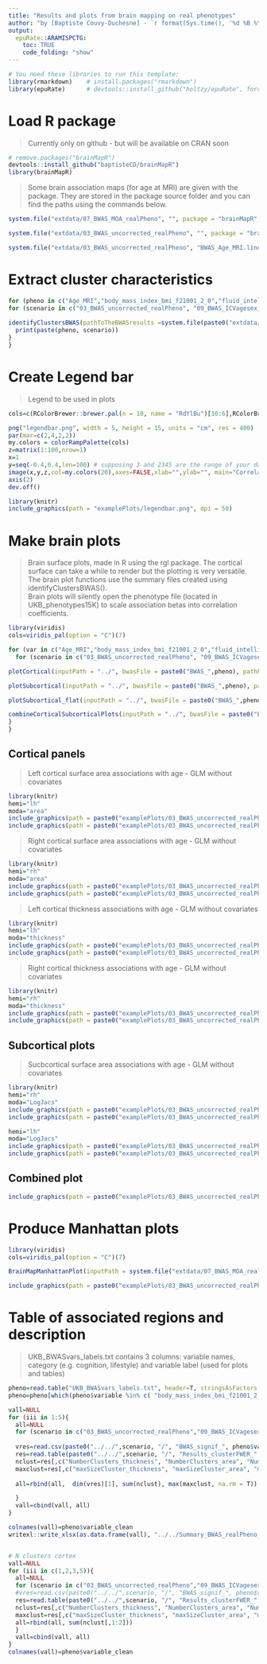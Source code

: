 ```yaml
---
title: "Results and plots from brain mapping on real phenotypes"
author: "by [Baptiste Couvy-Duchesne] - `r format(Sys.time(), '%d %B %Y')`"
output:
  epuRate::ARAMISPCTG:
    toc: TRUE
    code_folding: "show"
---
```


```r
# You need these libraries to run this template:
library(rmarkdown)    # install.packages("rmarkdown") 
library(epuRate)      # devtools::install_github("holtzy/epuRate", force=TRUE)

```

# Load R package 

> Currently only on github - but will be available on CRAN soon

```R

# remove.packages("brainMapR")
devtools::install_github("baptisteCD/brainMapR")
library(brainMapR)

```

> Some brain association maps (for age at MRI) are given with the package.  They are stored in the package source folder and you can find the paths using the commands below.  

```R

system.file("extdata/07_BWAS_MOA_realPheno", "", package = "brainMapR",mustWork = TRUE)

system.file("extdata/03_BWAS_uncorrected_realPheno", "", package = "brainMapR",mustWork = TRUE)

system.file("extdata/03_BWAS_uncorrected_realPheno", "BWAS_Age_MRI.linear", package = "brainMapR",mustWork = TRUE)

```

# Extract cluster characteristics 

```R

for (pheno in c("Age_MRI","body_mass_index_bmi_f21001_2_0","fluid_intelligence_score_f20016_2_0", "sexuses_datacoding_9_f31_0_0","smoking_status_f20116_2_0", "sexuses_datacoding_9_f31_0_0") ){
for (scenario in c("03_BWAS_uncorrected_realPheno", "09_BWAS_ICVagesex_realPheno", "04_BWAS_5globalPCs_realPheno", "05_BWAS_10globalPCs_realPheno", "06_BWAS_10specificPCs_realPheno", "07_BWAS_MOA_realPheno",  "10_BWAS_MOA_multiORM_QC_realPheno", "15_BWAS_MOA_allModa_FE_realPheno")){
  
identifyClustersBWAS(pathToTheBWASresults =system.file(paste0("extdata/", scenario), "", package = "brainMapR",mustWork = TRUE) , bwasFile = paste0("BWAS_",pheno), outputFolder = "../", signifThreshold = 5e-8)
  print(paste(pheno, scenario))
}
}

```

# Create Legend bar

> Legend to be used in plots  

```R

cols=c(RColorBrewer::brewer.pal(n = 10, name = "RdYlBu")[10:6],RColorBrewer::brewer.pal(n = 10, name = "RdYlBu")[5:1]) # Select palette colours

png("legendbar.png", width = 5, height = 15, units = "cm", res = 400)
par(mar=c(2,4,2,2))
my.colors = colorRampPalette(cols)
z=matrix(1:100,nrow=1)
x=1
y=seq(-0.4,0.4,len=100) # supposing 3 and 2345 are the range of your data
image(x,y,z,col=my.colors(20),axes=FALSE,xlab="",ylab="", main="Correlation")
axis(2)
dev.off()

```

```R

library(knitr)
include_graphics(path = "examplePlots/legendbar.png", dpi = 50)

```

# Make brain plots 

> Brain surface plots, made in R using the rgl package. The cortical surface can take a while to render but the plotting is very versatile.   
> The brain plot functions use the summary files created using identifyClustersBWAS().  
> Brain plots will silently open the phenotype file (located in UKB_phenotypes15K) to scale association betas into correlation coefficients.  

```R

library(viridis)
cols=viridis_pal(option = "C")(7)

for (var in c("Age_MRI","body_mass_index_bmi_f21001_2_0","fluid_intelligence_score_f20016_2_0", "sexuses_datacoding_9_f31_0_0","smoking_status_f20116_2_0", "sexuses_datacoding_9_f31_0_0") ){
  for (scenario in c("03_BWAS_uncorrected_realPheno", "09_BWAS_ICVagesex_realPheno", "04_BWAS_5globalPCs_realPheno", "05_BWAS_10globalPCs_realPheno", "06_BWAS_10specificPCs_realPheno", "07_BWAS_MOA_realPheno",  "10_BWAS_MOA_multiORM_QC_realPheno", "15_BWAS_MOA_allModa_FE_realPheno")){

plotCortical(inputPath = "../", bwasFile = paste0("BWAS_",pheno), pathPhenotypeFile = "../../../UKB_phenotypes15K/Age_MRI.phen", outputPath = " ../")

plotSubcortical(inputPath = "../", bwasFile = paste0("BWAS_",pheno), pathPhenotypeFile = "../../../UKB_phenotypes15K/Age_MRI.phen", outputPath = " ../")

plotSubcortical_flat(inputPath = "../", bwasFile = paste0("BWAS_",pheno), pathPhenotypeFile = "../../../UKB_phenotypes15K/Age_MRI.phen", outputPath = " ../")

combineCorticalSubcorticalPlots(inputPath = "../", bwasFile = paste0("BWAS_",pheno), pathPhenotypeFile = "../../../UKB_phenotypes15K/Age_MRI.phen", outputPath = " ../" )
}
}

```

## Cortical panels

> Left cortical surface area associations with age - GLM without covariates

```R

library(knitr)
hemi="lh"
moda="area"
include_graphics(path = paste0("examplePlots/03_BWAS_uncorrected_realPheno/BWAS_Age_MRI_", hemi, "_", moda, "_clustersAndCoordinates_inside.png"))
include_graphics(path = paste0("examplePlots/03_BWAS_uncorrected_realPheno/BWAS_Age_MRI_", hemi, "_", moda, "_clustersAndCoordinates_outside.png"))

```
> Right cortical surface area associations with age - GLM without covariates

```R

library(knitr)
hemi="rh"
moda="area"
include_graphics(path = paste0("examplePlots/03_BWAS_uncorrected_realPheno/BWAS_Age_MRI_", hemi, "_", moda, "_clustersAndCoordinates_inside.png"))
include_graphics(path = paste0("examplePlots/03_BWAS_uncorrected_realPheno/BWAS_Age_MRI_", hemi, "_", moda, "_clustersAndCoordinates_outside.png"))

```

> Left cortical thickness associations with age - GLM without covariates

```R

library(knitr)
hemi="lh"
moda="thickness"
include_graphics(path = paste0("examplePlots/03_BWAS_uncorrected_realPheno/BWAS_Age_MRI_", hemi, "_", moda, "_clustersAndCoordinates_inside.png"))
include_graphics(path = paste0("examplePlots/03_BWAS_uncorrected_realPheno/BWAS_Age_MRI_", hemi, "_", moda, "_clustersAndCoordinates_outside.png"))

```

> Right cortical thickness associations with age - GLM without covariates

```R

library(knitr)
hemi="rh"
moda="thickness"
include_graphics(path = paste0("examplePlots/03_BWAS_uncorrected_realPheno/BWAS_Age_MRI_", hemi, "_", moda, "_clustersAndCoordinates_inside.png"))
include_graphics(path = paste0("examplePlots/03_BWAS_uncorrected_realPheno/BWAS_Age_MRI_", hemi, "_", moda, "_clustersAndCoordinates_outside.png"))

```

## Subcortical plots

> Sucbcortical surface area associations with age - GLM without covariates

```R

library(knitr)
hemi="rh"
moda="LogJacs"
include_graphics(path = paste0("examplePlots/03_BWAS_uncorrected_realPheno/BWAS_Age_MRI_", hemi, "_", moda, "_clustersAndCoordinates_inside.png"))
include_graphics(path = paste0("examplePlots/03_BWAS_uncorrected_realPheno/BWAS_Age_MRI_", hemi, "_", moda, "_clustersAndCoordinates_outside.png"))

hemi="lh"
moda="LogJacs"
include_graphics(path = paste0("examplePlots/03_BWAS_uncorrected_realPheno/BWAS_Age_MRI_", hemi, "_", moda, "_clustersAndCoordinates_inside.png"))
include_graphics(path = paste0("examplePlots/03_BWAS_uncorrected_realPheno/BWAS_Age_MRI_", hemi, "_", moda, "_clustersAndCoordinates_outside.png"))

```

## Combined plot

```R

include_graphics(path = paste0("examplePlots/03_BWAS_uncorrected_realPheno/Plots_CombinedAge_MRI.png"))

```

# Produce Manhattan plots

```R

library(viridis)
cols=viridis_pal(option = "C")(7)

BrainMapManhattanPlot(inputPath = system.file("extdata/07_BWAS_MOA_realPheno", "", package = "brainMapR",mustWork = TRUE), path = "03_BWAS_uncorrected_realPheno/", bwasFile = "BWAS_Age_MRI.linear", yMax = 120, signifThreshold =5e-8,  phenotypeLabel = "Age")

```

```R

include_graphics(path = paste0("examplePlots/03_BWAS_uncorrected_realPheno/Manhathan_BWAS_Age_MRI.linear_simple.png"))

```

# Table of associated regions and description

> UKB_BWASvars_labels.txt contains 3 columns: variable names, category (e.g. cognition, lifestyle) and variable label (used for plots and tables)  

```R

pheno=read.table("UKB_BWASvars_labels.txt", header=T, stringsAsFactors = F)
pheno=pheno[which(pheno$variable %in% c( "body_mass_index_bmi_f21001_2_0","fluid_intelligence_score_f20016_2_0", "Age_MRI","sexuses_datacoding_9_f31_0_0", "smoking_status_f20116_2_0")),]

vall=NULL
for (iii in 1:5){
  all=NULL
  for (scenario in c("03_BWAS_uncorrected_realPheno","09_BWAS_ICVagesex_realPheno", "05_BWAS_10globalPCs_realPheno", "07_BWAS_MOA_realPheno", "15_BWAS_MOA_allModa_FE_realPheno", "10_BWAS_MOA_multiORM_QC_realPheno")){
  
  vres=read.csv(paste0("../../",scenario, "/", "BWAS_signif_", pheno$variable_clean[iii], ".csv" ))
  res=read.table(paste0("../../",scenario, "/", "Results_clusterFWER_", pheno$variable[iii], ".txt" ), header=T)
  nclust=res[,c("NumberClusters_thickness", "NumberClusters_area", "NumberClusters_thick", "NumberClusters_LogJacs")]
  maxclust=res[,c("maxSizeCluster_thickness", "maxSizeCluster_area", "maxSizeCluster_thick", "maxSizeCluster_LogJacs")]
  
  all=rbind(all,  dim(vres)[1], sum(nclust), max(maxclust, na.rm = T))

  }
  vall=cbind(vall, all)
}

colnames(vall)=pheno$variable_clean
writexl::write_xlsx(as.data.frame(vall), "../../Summary_BWAS_realPheno_bonferroniNtraits_R1IEEE.xlsx")


# N clusters cortex
vall=NULL
for (iii in c(1,2,3,5)){
  all=NULL
  for (scenario in c("03_BWAS_uncorrected_realPheno","09_BWAS_ICVagesex_realPheno", "05_BWAS_10globalPCs_realPheno", "07_BWAS_MOA_realPheno","15_BWAS_MOA_allModa_FE_realPheno", "10_BWAS_MOA_multiORM_QC_realPheno")){
  #vres=read.csv(paste0("../../",scenario, "/", "BWAS_signif_", pheno$variable_clean[iii], ".csv" ))
  res=read.table(paste0("../../",scenario, "/", "Results_clusterFWER_", pheno$variable[iii], ".txt" ), header=T)
  nclust=res[,c("NumberClusters_thickness", "NumberClusters_area", "NumberClusters_thick", "NumberClusters_LogJacs")]
  maxclust=res[,c("maxSizeCluster_thickness", "maxSizeCluster_area", "maxSizeCluster_thick", "maxSizeCluster_LogJacs")]
  all=rbind(all, sum(nclust[,1:2]))
  }
  vall=cbind(vall, all)
}
colnames(vall)=pheno$variable_clean

```

<br><br>
